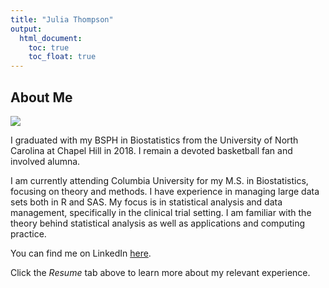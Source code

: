 ```yaml
---
title: "Julia Thompson"
output: 
  html_document:
    toc: true
    toc_float: true
---
```


## About Me  

![](professional_pic_small.jpg)

I graduated with my BSPH in Biostatistics from the University of North Carolina at Chapel Hill in 2018. I remain a devoted basketball fan and involved alumna.  

I am currently attending Columbia University for my M.S. in Biostatistics, focusing on theory and methods. I have experience in managing large data sets both in R and SAS. My focus is in statistical analysis and data management, specifically in the clinical trial setting. I am familiar with the theory behind statistical analysis as well as applications and computing practice. 

You can find me on LinkedIn [here](https://www.linkedin.com/in/julia-b-thompson/).

Click the _Resume_ tab above to learn more about my relevant experience.
